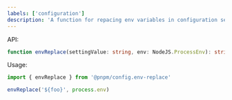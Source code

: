 ```yaml
---
labels: ['configuration']
description: 'A function for repacing env variables in configuration settings'
---
```


API:

```ts
function envReplace(settingValue: string, env: NodeJS.ProcessEnv): string;
```

Usage:

```ts
import { envReplace } from '@pnpm/config.env-replace'

envReplace('${foo}', process.env)
```
